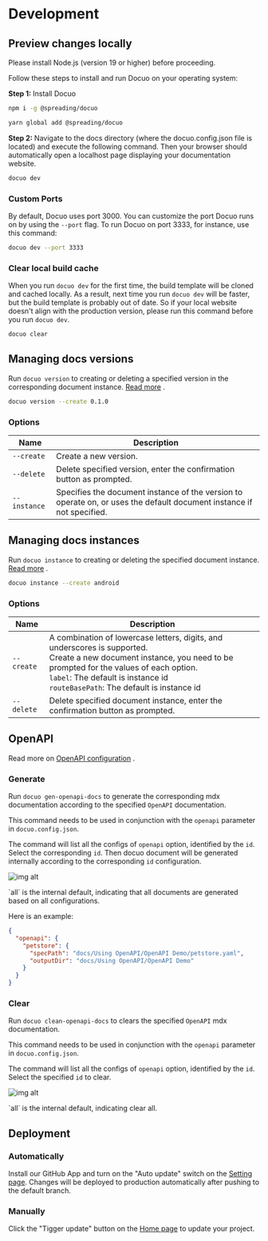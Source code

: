 # Development

## Preview changes locally

<Tip title="Prerequisite">Please install Node.js (version 19 or higher) before proceeding.</Tip>

Follow these steps to install and run Docuo on your operating system:

**Step 1:** Install Docuo
<CodeGroup>
```bash npm
npm i -g @spreading/docuo
```

```bash yarn
yarn global add @spreading/docuo
```
</CodeGroup>

**Step 2:** Navigate to the docs directory (where the docuo.config.json file is located) and execute the following command. Then your browser should automatically open a localhost page displaying your documentation website.
```bash
docuo dev
```

### Custom Ports

By default, Docuo uses port 3000. You can customize the port Docuo runs on by using the `--port` flag. To run Docuo on port 3333, for instance, use this command:
```bash
docuo dev --port 3333
```

### Clear local build cache

When you run `docuo dev` for the first time, the build template will be cloned and cached locally.
As a result, next time you run `docuo dev` will be faster, but the build template is probably out of date.
So if your local website doesn't align with the production version, please run this command before you run `docuo dev`.
```bash
docuo clear
```

## Managing docs versions

Run `docuo version` to creating or deleting a specified version in the corresponding document instance. [Read more](../editing-docs/managing-docs/docs-versioning.mdx) .
```bash example
docuo version --create 0.1.0
```

### Options

| Name         | Description                                                  |
| ------------ | ------------------------------------------------------------ |
| `--create`   | Create a new version.                                        |
| `--delete`   | Delete specified version, enter the confirmation button as prompted. |
| `--instance` | Specifies the document instance of the version to operate on, or uses the default document instance if not specified. |

## Managing docs instances

Run `docuo instance` to creating or deleting the specified document instance. [Read more](../editing-docs/managing-docs/docs-multi-instance.mdx) .
```bash example
docuo instance --create android
```

### Options

| Name       | Description                                                  |
| ---------- | ------------------------------------------------------------ |
| `--create` | A combination of lowercase letters, digits, and underscores is supported.<br />Create a new document instance, you need to be prompted for the values of each option.<br />`label`: The default is instance id<br />`routeBasePath`: The default is instance id<br /> |
| `--delete` | Delete specified document instance, enter the confirmation button as prompted. |

## OpenAPI

Read more on [OpenAPI configuration](../using-openapi/setup-openapi.mdx) .

### Generate

Run `docuo gen-openapi-docs` to generate the corresponding mdx documentation according to the specified `OpenAPI` documentation.

This command needs to be used in conjunction with the `openapi` parameter in `docuo.config.json`.

The command will list all the configs of `openapi` option, identified by the `id`. Select the corresponding `id`. Then docuo document will be generated internally according to the corresponding `id` configuration.

![img alt](../docs_image/openapi_command.jpg)

<Note>
`all` is the internal default, indicating that all documents are generated based on all configurations.
</Note>

Here is an example: 
 
```json docuo.config.json
{
  "openapi": {
    "petstore": {
      "specPath": "docs/Using OpenAPI/OpenAPI Demo/petstore.yaml",
      "outputDir": "docs/Using OpenAPI/OpenAPI Demo"
    }
  }
}
```

### Clear

Run `docuo clean-openapi-docs` to clears the specified `OpenAPI` mdx documentation.

This command needs to be used in conjunction with the `openapi` parameter in `docuo.config.json`.

The command will list all the configs of `openapi` option, identified by the `id`. Select the specified `id` to clear.

![img alt](../docs_image/openapi_command_clean.jpg)

<Note>
`all` is the internal default, indicating clear all.
</Note>


## Deployment

### Automatically

Install our GitHub App and turn on the "Auto update" switch on the [Setting page](https://app.spreading.ai/workspace/setting/). Changes will be deployed to production automatically after pushing to the default branch.

### Manually

Click the "Tigger update" button on the [Home page](https://app.spreading.ai/home) to update your project.
